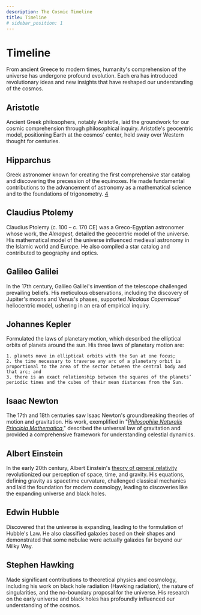 ```yaml
---
description: The Cosmic Timeline
title: Timeline
# sidebar_position: 1
---
```



# Timeline



From ancient Greece to modern times, humanity's comprehension of the universe has undergone profound evolution. Each era has introduced revolutionary ideas and new insights that have reshaped our understanding of the cosmos.

## Aristotle


Ancient Greek philosophers, notably Aristotle, laid the groundwork for our cosmic comprehension through philosophical inquiry. Aristotle's geocentric model, positioning Earth at the cosmos' center, held sway over Western thought for centuries.

## Hipparchus
<!-- > (c. 190 – 120 BC) -->

Greek astronomer known for creating the first comprehensive star catalog and discovering the precession of the equinoxes. He made fundamental contributions to the advancement of astronomy as a mathematical science and to the foundations of trigonometry. [4](https://www.worldhistory.org/Hipparchus_of_Nicea/)


## Claudius Ptolemy

Claudius Ptolemy (c. 100 – c. 170 CE) was a Greco-Egyptian astronomer whose work, the *Almagest*, detailed the geocentric model of the universe. His mathematical model of the universe influenced medieval astronomy in the Islamic world and Europe. He also compiled a star catalog and contributed to geography and optics.


## Galileo Galilei
In the 17th century, Galileo Galilei's invention of the telescope challenged prevailing beliefs. His meticulous observations, including the discovery of Jupiter's moons and Venus's phases, supported _Nicolaus Copernicus_' heliocentric model, ushering in an era of empirical inquiry.

## Johannes Kepler

Formulated the laws of planetary motion, which described the elliptical orbits of planets around the sun. His three laws of planetary motion are: 

    1. planets move in elliptical orbits with the Sun at one focus;
    2. the time necessary to traverse any arc of a planetary orbit is proportional to the area of the sector between the central body and that arc; and
    3. there is an exact relationship between the squares of the planets’ periodic times and the cubes of their mean distances from the Sun.


## Isaac Newton

The 17th and 18th centuries saw Isaac Newton's groundbreaking theories of motion and gravitation. His work, exemplified in "_[Philosophiæ Naturalis Principia Mathematica](../cosmos/legacy/exploring-principia.mdx)_," described the universal law of gravitation and provided a comprehensive framework for understanding celestial dynamics.

## Albert Einstein

In the early 20th century, Albert Einstein's [theory of general relativity](../cosmos/legacy/special-general-relativity.mdx) revolutionized our perception of space, time, and gravity. His equations, defining gravity as spacetime curvature, challenged classical mechanics and laid the foundation for modern cosmology, leading to discoveries like the expanding universe and black holes.

## Edwin Hubble

Discovered that the universe is expanding, leading to the formulation of Hubble's Law. He also classified galaxies based on their shapes and demonstrated that some nebulae were actually galaxies far beyond our Milky Way.


## Stephen Hawking

Made significant contributions to theoretical physics and cosmology, including his work on black hole radiation (Hawking radiation), the nature of singularities, and the no-boundary proposal for the universe. His research on the early universe and black holes has profoundly influenced our understanding of the cosmos.
